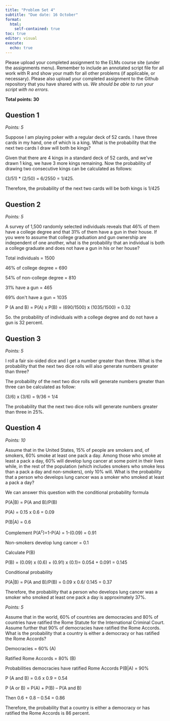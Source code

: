 ```yaml
---
title: "Problem Set 4"
subtitle: "Due date: 16 October"
format: 
  html:
    self-contained: true
toc: true
editor: visual
execute: 
  echo: true
---
```


Please upload your completed assignment to the ELMs course site (under the assignments menu). Remember to include an annotated script file for all work with R and show your math for all other problems (if applicable, or necessary). Please also upload your completed assignment to the Github repository that you have shared with us. *We should be able to run your script with no errors.*

**Total points: 30**

## Question 1

*Points: 5*

Suppose I am playing poker with a regular deck of 52 cards. I have three cards in my hand, one of which is a king. What is the probability that the next two cards I draw will both be kings?

Given that there are 4 kings in a standard deck of 52 cards, and we\'ve drawn 1 king, we have 3 more kings remaining. Now the probability of drawing two consecutive kings can be calculated as follows:

(3/51) \* (2/50) = 6/2550 = 1/425.

Therefore, the probability of the next two cards will be both kings is 1/425

## Question 2

*Points: 5*

A survey of 1,500 randomly selected individuals reveals that 46% of them have a college degree and that 31% of them have a gun in their house. If you were to assume that college graduation and gun ownership are independent of one another, what is the probability that an individual is both a college graduate and does not have a gun in his or her house?

Total individuals = 1500

46% of college degree = 690

54% of non-college degree = 810

31% have a gun = 465

69% don\'t have a gun = 1035

P (A and B) = P(A) x P(B) = (690/1500) x (1035/1500) = 0.32

So. the probability of individuals with a college degree and do not have a gun is 32 percent.

## Question 3

*Points: 5*

I roll a fair six-sided dice and I get a number greater than three. What is the probability that the next two dice rolls will also generate numbers greater than three?

The probability of the next two dice rolls will generate numbers greater than three can be calculated as follow:

(3/6) x (3/6) = 9/36 = 1/4

The probability that the next two dice rolls will generate numbers greater than three in 25%.

## Question 4

*Points: 10*

Assume that in the United States, 15% of people are smokers and, of smokers, 60% smoke at least one pack a day. Among those who smoke at least a pack a day, 60% will develop lung cancer at some point in their lives while, in the rest of the population (which includes smokers who smoke less than a pack a day and non-smokers), only 10% will. What is the probability that a person who develops lung cancer was a smoker who smoked at least a pack a day?

We can answer this question with the conditional probability formula

P(A\|B) = P(A and B)/P(B)

P(A) = 0.15 x 0.6 = 0.09

P(B\|A) = 0.6

Complement P(A^c^)=1-P(A) = 1-(0.09) = 0.91

Non-smokers develop lung cancer = 0.1

Calculate P(B)

P(B) = (0.09) x (0.6) + (0.91) x (0.1)= 0.054 + 0.091 = 0.145

Conditional probability

P(A\|B) = P(A and B)/P(B) = 0.09 x 0.6/ 0.145 = 0.37

Therefore, the probability that a person who develops lung cancer was a smoker who smoked at least one pack a day is approximately 37%.

*Points: 5*

Assume that in the world, 60% of countries are democracies and 80% of countries have ratified the Rome Statute for the International Criminal Court. Assume further that 90% of democracies have ratified the Rome Accords. What is the probability that a country is either a democracy or has ratified the Rome Accords?

Democracies = 60% (A)

Ratified Rome Accords = 80% (B)

Probabilities democracies have ratified Rome Accords P(B\|A) = 90%

P (A and B) = 0.6 x 0.9 = 0.54

P (A or B) = P(A) + P(B) -- P(A and B)

Then 0.6 + 0.8 -- 0.54 = 0.86

Therefore, the probability that a country is either a democracy or has ratified the Rome Accords is 86 percent.

